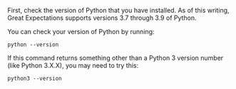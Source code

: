 <!--

---Import---
<CheckPythonVersion />

---Header---
### 1. Check Python version
-->

First, check the version of Python that you have installed.  As of this writing, Great Expectations supports versions 3.7 through 3.9 of Python.

You can check your version of Python by running:

```console title="Terminal command"
python --version
```

If this command returns something other than a Python 3 version number (like Python 3.X.X), you may need to try this:

```console title="Terminal command"
python3 --version
```
